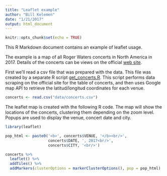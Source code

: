```yaml
---
title: "Leaflet example"
author: "Bill Kelemen"
date: "1/21/2017"
output: html_document
---
```


```r
knitr::opts_chunk$set(echo = TRUE)
```

This R Markdown document contains an example of leaflet usage. 

The example is a map of all Roger Waters concerts in North America in 2017. Details of the concerts can be views on the official [web site](http://www.rogerwaters.com).  

First we'll read a csv file that was prepared with the data. This file was created by a separate R script [get_concerts.R](http://www.github.com/bkelemen56). This script performs data scraping on the official site for the table of concerts, and then uses Google map API to retrieve the latitud/longitud coordinates for each venue.

```r
concerts <- read.csv("data/concerts.csv")
```

The leaflet map is created with the following R code. The map will show the locations of the concerts, clustering them depending on the zoom level. Popups are used to display the venue, concert date and city.

```r
library(leaflet)

pop_html <- paste0('<b>', concerts$VENUE, '</b><br/>',
                   concerts$DATE, ', 2017<br/>',
                   concerts$CITY, '<br/>')

concerts %>% 
  leaflet() %>%
  addTiles() %>%
  addMarkers(clusterOptions = markerClusterOptions(), pop = pop_html)
```

